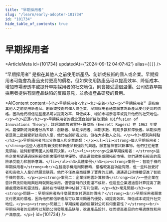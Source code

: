 ```yaml
---
title: "早期採用者"
slug: "/learn/early-adopter-101734"
id: "101734"
hide_table_of_contents: true
---
```



# 早期採用者

<ArticleMeta id={101734} updatedAt={'2024-09-12 04:07:42'} alias={`[]`} />
<div className='border-solid border-b border-t-0 my-4 border-[var(--ifm-color-gray-300)]' />

“早期採用者” 是指在其他人之前使用新產品、創新或技術的個人或企業。早期採用者可能會為產品支付更高的價格，但如果使用該產品可以提高效率、降低成本、增加市場滲透率或提升早期採用者的社交地位，則會接受這個溢價。公司依靠早期採用者提供有關產品缺陷的反饋意見，並承擔產品研發的費用。

<AIContent content={`<h2>早期採用者</h2><h3>定義</h3><p>“早期採用者” 是指在其他人之前使用新產品、創新或技術的個人或企業。早期採用者通常願意為新產品支付更高的價格，因為他們相信這些產品可以提高效率、降低成本、增加市場滲透率或提升他們的社交地位。</p><h3>起源</h3><p>早期採用者的概念源自創新擴散理論（Diffusion of Innovations Theory），該理論由埃弗雷特·羅傑斯（Everett Rogers）在 1962 年提出。羅傑斯將消費者分為五類：創新者、早期採用者、早期多數、晚期多數和滯後者。早期採用者是第二批接受新技術的人羣，他們在創新者之後，但在大多數人之前。</p><h3>類別與特點</h3><p>早期採用者可以分為個人和企業兩類：</p><ul><li><strong>個人早期採用者：</strong>這些人通常對新技術和新產品有強烈的興趣，願意冒險嘗試新事物。他們往往是意見領袖，能夠影響周圍人的購買決策。</li><li><strong>企業早期採用者：</strong>這些企業希望通過採用新技術來獲得競爭優勢，提高運營效率或開拓新市場。他們通常有較高的風險承受能力和創新意識。</li></ul><h3>具體案例</h3><p><strong>案例一：智能手機的早期採用者</strong><br/>在智能手機剛剛問世時，價格較高且功能有限，但一些科技愛好者和高收入人羣仍然願意購買。他們不僅為廠商提供了寶貴的反饋，還通過口碑傳播促進了智能手機的普及。</p><p><strong>案例二：企業採用雲計算技術</strong><br/>一些企業在雲計算技術剛剛興起時就開始採用，儘管當時的技術還不成熟，但這些企業通過雲計算提高了數據處理效率和靈活性，最終在市場競爭中佔據了有利位置。</p><h3>常見問題</h3><p><strong>問題一：早期採用者為什麼願意支付更高的價格？</strong><br/>早期採用者願意支付更高的價格，因為他們相信新產品可以帶來顯著的優勢，如提高效率、降低成本或提升社交地位。</p><p><strong>問題二：早期採用者的反饋對公司有何重要性？</strong><br/>早期採用者的反饋可以幫助公司發現產品缺陷，改進產品設計，從而提高產品的市場適應性和用户滿意度。</p>`} id={101734} />
